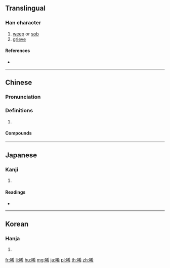 ==Translingual==

===Han character===
{{Han char|rn=30|rad=口|as=07|sn=10|four=64027|canj=RKKB|ids=⿰口希}}

# [[weep]] or [[sob]]
# [[grieve]]

====References====
* {{Han ref|kx=0192.100|dkj=03707|dj=0411.180|hdz=10631.160|uh=550F|ud=21775|bh=AE44|bd=44612}}

----

==Chinese==
{{zh-forms}}

===Pronunciation===
{{zh-pron
|m=xī
|c=hei1
|mn=hi/hī
|mc=y
|oc=y
|cat=
}}

===Definitions===
{{zh-hanzi}}

# {{rfdef|zh}}

====Compounds====
{{zh-der|不勝唏噓|唏哩花啦|唏唏|唏唏哈哈|唏噓|噓唏}}

----

==Japanese==

===Kanji===
{{ja-kanji|grade=|rs=口07}}

# {{defn|lang=ja|sort=口07}}

====Readings====
* {{ja-readings|on=[[き]] (ki)|kun=[[なげく]] (nageku)}}

----

==Korean==

===Hanja===
{{ko-hanja|hangeul=희|rv=hui|mr=hŭi}}

# {{defn|lang=ko|sort=口07}}

[[fr:唏]]
[[li:唏]]
[[hu:唏]]
[[mg:唏]]
[[ja:唏]]
[[pl:唏]]
[[th:唏]]
[[zh:唏]]